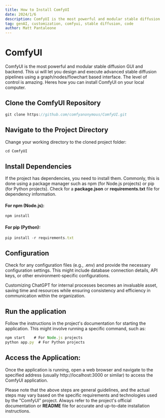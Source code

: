 ```yaml
---
title: How to Install ComfyUI
date: 2024/1/6
description: ComfyUI is the most powerful and modular stable diffusion GUI and backend - learn how to install.
tag: genAI, customization, comfyui, stable diffusion, code
author: Matt Pantaleone
---
```


# ComfyUI

ComfyUI is the most powerful and modular stable diffusion GUI and backend. This ui will let you design and execute advanced stable diffusion pipelines using a graph/nodes/flowchart based interface. The level of control is amazing. Heres how you can install ComfyUI on your local computer.

## Clone the ComfyUI Repository

```js
git clone https://github.com/comfyanonymous/ComfyUI.git
```

## Navigate to the Project Directory
Change your working directory to the cloned project folder:

```js filename="JavaScript"
cd ComfyUI
```

## Install Dependencies

If the project has dependencies, you need to install them. Commonly, this is done using a package manager such as npm (for Node.js projects) or pip (for Python projects). Check for a **package.json** or **requirements.txt** file for dependency information.

#### For npm (Node.js):

```js filename="JavaScript"
npm install
```

#### For pip (Python):

```js filename="JavaScript"
pip install -r requirements.txt
```

## Configuration

Check for any configuration files (e.g., .env) and provide the necessary configuration settings. This might include database connection details, API keys, or other environment-specific configurations.

Customizing ChatGPT for internal processes becomes an invaluable asset, saving time and resources while ensuring consistency and efficiency in communication within the organization.

## Run the application

Follow the instructions in the project's documentation for starting the application. This might involve running a specific command, such as:

```js filename="JavaScript"
npm start    # For Node.js projects
python app.py  # For Python projects
```

## Access the Application:

Once the application is running, open a web browser and navigate to the specified address (usually http://localhost:3000 or similar) to access the ComfyUI application.

Please note that the above steps are general guidelines, and the actual steps may vary based on the specific requirements and technologies used by the "ComfyUI" project. Always refer to the project's official documentation or **README** file for accurate and up-to-date installation instructions.
